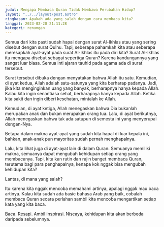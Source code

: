 ```yaml
---
judul: Mengapa Membaca Quran Tidak Membawa Perubahan Hidup?
layout: "../../layout/post.astro"
ringkasan: Apakah ada yang salah dengan cara membaca kita?
tanggal: 2023-02-20 21:11:28
kategori: renungan
---
```


Semua dari kita pasti sudah hapal dengan surat Al-Ikhlas atau yang sering disebut dengan surat Qulhu. Tapi, seberapa pahamkah kita atau seberapa meresapkah ayat-ayat pada surat Al-Ikhlas itu pada diri kita? Surat Al-Ikhlas itu mengapa disebut sebagai sepertiga Quran? Karena kandungannya yang sangat luar biasa. Semua inti ajaran tauhid pada agama ada di surat tersebut.

Surat tersebut dibuka dengan menyatakan bahwa Allah itu satu. Kemudian, di ayat kedua, Allah adalah satu-satunya yang kita berharap padanya. Jadi, jika kita menginginkan uang yang banyak, berharapnya hanya kepada Allah. Kalau kita ingin senantiasa sehat, berharapnya hanya kepada Allah. Ketika kita sakit dan ingin diberi kesehatan, mintalah ke Allah.

Kemudian, di ayat ketiga, Allah menegaskan bahwa Dia bukanlah merupakan anak dan bukan merupakan orang tua. Lalu, di ayat berikutnya, Allah menegaskan bahwa tak ada satupun di semesta ini yang menyerupai dengan-Nya.

Betapa dalam makna ayat-ayat yang sudah kita hapal di luar kepala ini, bahkan, anak-anak pun mayoritas sudah pernah menghapalnya.

Lalu, kita lihat juga di ayat-ayat lain di dalam Quran. Semuanya memiliki makna, semuanya dapat mengubah kehidupan setiap orang yang membacanya. Tapi, kita kan rutin dan rajin banget membaca Quran, terutama bagi para penghapalnya, kenapa kok nggak bisa mengubah kehidupan kita?

Lantas, di mana yang salah?

Itu karena kita nggak mencoba memahami artinya, apalagi nggak mau baca artinya. Kalau kita sudah ada basic bahasa Arab yang baik, cobalah membaca Quran secara perlahan sambil kita mencoba mengartikan setiap kata yang kita baca.

Baca. Resapi. Ambil inspirasi. Niscaya, kehidupan kita akan berbeda daripada sebelumnya.
